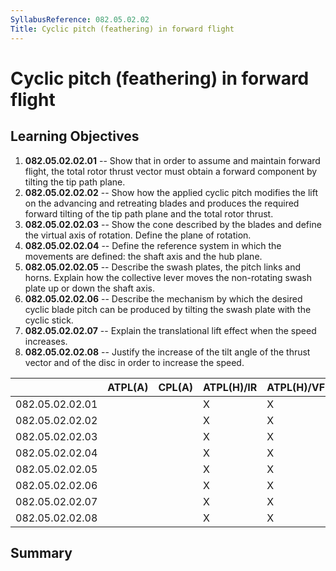 ```yaml
---
SyllabusReference: 082.05.02.02
Title: Cyclic pitch (feathering) in forward flight
---
```


# Cyclic pitch (feathering) in forward flight

## Learning Objectives

1.  **082.05.02.02.01** -- Show that in order to assume and maintain forward
    flight, the total rotor thrust vector must obtain a forward component by
    tilting the tip path plane.
2.  **082.05.02.02.02** -- Show how the applied cyclic pitch modifies the lift on
    the advancing and retreating blades and produces the required forward tilting
    of the tip path plane and the total rotor thrust.
3.  **082.05.02.02.03** -- Show the cone described by the blades and define the
    virtual axis of rotation. Define the plane of rotation.
4.  **082.05.02.02.04** -- Define the reference system in which the movements are
    defined: the shaft axis and the hub plane.
5.  **082.05.02.02.05** -- Describe the swash plates, the pitch links and horns.
    Explain how the collective lever moves the non-rotating swash plate up or
    down the shaft axis.
6.  **082.05.02.02.06** -- Describe the mechanism by which the desired cyclic
    blade pitch can be produced by tilting the swash plate with the cyclic stick.
7.  **082.05.02.02.07** -- Explain the translational lift effect when the speed
    increases.
8.  **082.05.02.02.08** -- Justify the increase of the tilt angle of the thrust
    vector and of the disc in order to increase the speed.

|                 | ATPL(A) | CPL(A) | ATPL(H)/IR | ATPL(H)/VFR | CPL(H) | IR  | CBIR(A) |
| --------------- | ------- | ------ | ---------- | ----------- | ------ | --- | ------- |
| 082.05.02.02.01 |         |        | X          | X           | X      |     |         |
| 082.05.02.02.02 |         |        | X          | X           | X      |     |         |
| 082.05.02.02.03 |         |        | X          | X           | X      |     |         |
| 082.05.02.02.04 |         |        | X          | X           | X      |     |         |
| 082.05.02.02.05 |         |        | X          | X           | X      |     |         |
| 082.05.02.02.06 |         |        | X          | X           | X      |     |         |
| 082.05.02.02.07 |         |        | X          | X           | X      |     |         |
| 082.05.02.02.08 |         |        | X          | X           | X      |     |         |

## Summary
